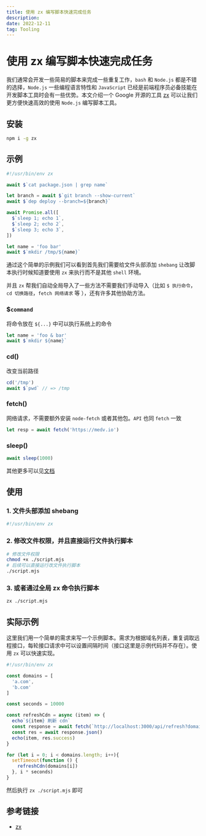 ```yaml
---
title: 使用 zx 编写脚本快速完成任务
description: 
date: 2022-12-11
tag: Tooling
---
```


# 使用 zx 编写脚本快速完成任务

我们通常会开发一些简易的脚本来完成一些重复工作，`bash` 和 `Node.js` 都是不错的选择，`Node.js` 一些编程语言特性和 `JavaScript` 已经是前端程序员必备技能在开发脚本工具时会有一些优势。本文介绍一个 Google 开源的工具 [zx](https://github.com/google/zx) 可以让我们更方便快速高效的使用 `Node.js` 编写脚本工具。

## 安装

```bash
npm i -g zx
```

## 示例

```javascript
#!/usr/bin/env zx

await $`cat package.json | grep name`

let branch = await $`git branch --show-current`
await $`dep deploy --branch=${branch}`

await Promise.all([
  $`sleep 1; echo 1`,
  $`sleep 2; echo 2`,
  $`sleep 3; echo 3`,
])

let name = 'foo bar'
await $`mkdir /tmp/${name}`
```

通过这个简单的示例我们可以看到首先我们需要给文件头部添加 `shebang` 让改脚本执行时候知道要使用 `zx` 来执行而不是其他 `shell` 环境。

并且 `zx` 帮我们自动全局导入了一些方法不需要我们手动导入（比如 `$ 执行命令`，`cd 切换路径`，`fetch 网络请求` 等 ），还有许多其他协助方法。

### $`command`

将命令放在 `${...}` 中可以执行系统上的命令

```javascript
let name = 'foo & bar'
await $`mkdir ${name}`
```

### cd()

改变当前路径

```javascript
cd('/tmp')
await $`pwd` // => /tmp
```

### fetch()

网络请求，不需要额外安装 `node-fetch` 或者其他包。`API` 也同 `fetch` 一致

```javascript
let resp = await fetch('https://medv.io')
```

### sleep()

```javascript
await sleep(1000)
```

其他更多可以见[文档](https://github.com/google/zx#functions)

## 使用

### 1. 文件头部添加 shebang

```bash
#!/usr/bin/env zx
```

### 2. 修改文件权限，并且直接运行文件执行脚本

```bash
# 修改文件权限
chmod +x ./script.mjs
# 后续可以直接运行改文件执行脚本
./script.mjs
```

### 3. 或者通过全局 zx 命令执行脚本

```bash
zx ./script.mjs
```

## 实际示例

这里我们用一个简单的需求来写一个示例脚本。需求为根据域名列表，重复调取远程接口，每轮接口请求中可以设置间隔时间（接口这里是示例代码并不存在）。使用 `zx` 可以快速实现。

```javascript
#!/usr/bin/env zx

const domains = [
  'a.com', 
  'b.com'
]

const seconds = 10000

const refreshCdn = async (item) => {
  echo`${item} 刷新 cdn`
  const response = await fetch(`http://localhost:3000/api/refresh?domain=${item}`)
  const res = await response.json()
  echo(item, res.success)
}

for (let i = 0; i < domains.length; i++){       
  setTimeout(function () {   
    refreshCdn(domains[i])
  }, i * seconds)
}
```

然后执行 `zx ./script.mjs` 即可

## 参考链接

- [zx](https://github.com/google/zx)